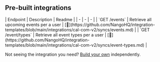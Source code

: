 
## Pre-built integrations

<AccordionGroup>


<Accordion title="Others">
| Endpoint | Description | Readme |
| - | - | - |
| `GET /events` | Retrieve all upcoming events per a user | [🔗](https://github.com/NangoHQ/integration-templates/blob/main/integrations/cal-com-v2/syncs/events.md) |
| `GET /event/types` | Retrieve all event types per a user | [🔗](https://github.com/NangoHQ/integration-templates/blob/main/integrations/cal-com-v2/syncs/event-types.md) |
</Accordion>

</AccordionGroup>

<Tip>Not seeing the integration you need? [Build your own](https://nango.dev/docs/guides/platform/functions) independently.</Tip>
